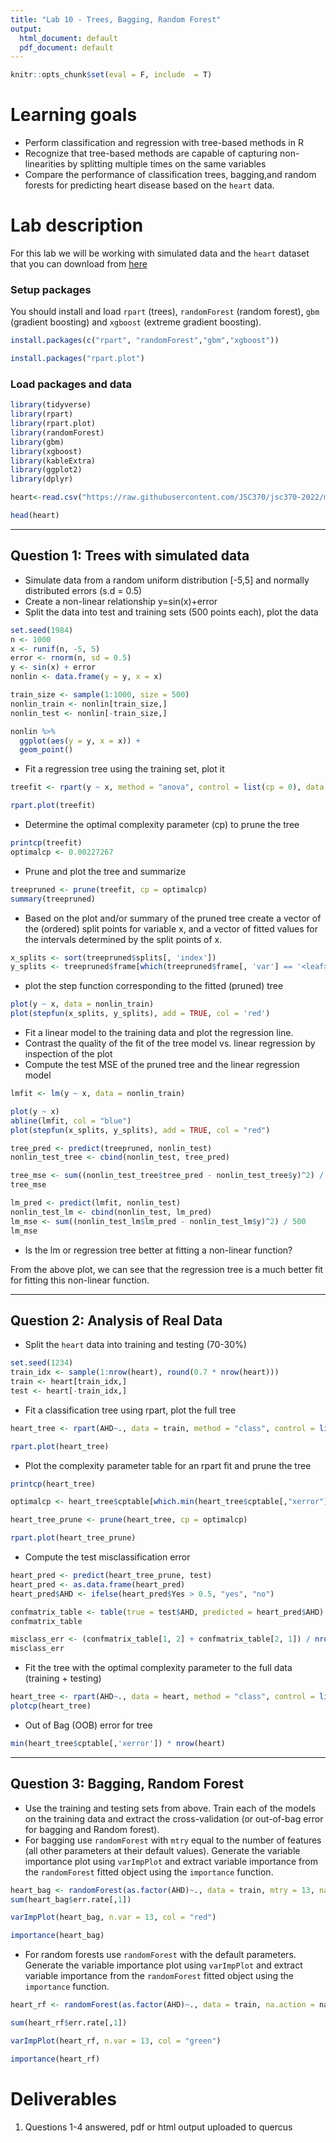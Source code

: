 ```yaml
---
title: "Lab 10 - Trees, Bagging, Random Forest"
output:
  html_document: default
  pdf_document: default
---
```


```r
knitr::opts_chunk$set(eval = F, include  = T)
```

# Learning goals

- Perform classification and regression with tree-based methods in R
- Recognize that tree-based methods are capable of capturing non-linearities by splitting multiple times on the same variables
- Compare the performance of classification trees, bagging,and random forests for predicting heart disease based on the ``heart`` data.

# Lab description

For this lab we will be working with simulated data and the `heart` dataset that you can download from [here](https://github.com/JSC370/jsc370-2022/blob/main/data/heart/heart.csv)


### Setup packages

You should install and load `rpart` (trees), `randomForest` (random forest), `gbm` (gradient boosting) and `xgboost` (extreme gradient boosting).


```r
install.packages(c("rpart", "randomForest","gbm","xgboost"))
```

```r
install.packages("rpart.plot")
```

### Load packages and data
```r
library(tidyverse)
library(rpart)
library(rpart.plot)
library(randomForest)
library(gbm)
library(xgboost)
library(kableExtra)
library(ggplot2)
library(dplyr)

heart<-read.csv("https://raw.githubusercontent.com/JSC370/jsc370-2022/main/data/heart/heart.csv")

head(heart)
```


---

## Question 1: Trees with simulated data

- Simulate data from a random uniform distribution [-5,5] and normally distributed errors (s.d = 0.5)
- Create a non-linear relationship y=sin(x)+error
- Split the data into test and training sets (500 points each), plot the data

```r
set.seed(1984)
n <- 1000
x <- runif(n, -5, 5)
error <- rnorm(n, sd = 0.5)
y <- sin(x) + error
nonlin <- data.frame(y = y, x = x)

train_size <- sample(1:1000, size = 500)
nonlin_train <- nonlin[train_size,]
nonlin_test <- nonlin[-train_size,]

nonlin %>%
  ggplot(aes(y = y, x = x)) +
  geom_point()
```

- Fit a regression tree using the training set, plot it

```r
treefit <- rpart(y ~ x, method = "anova", control = list(cp = 0), data = nonlin_train)

rpart.plot(treefit)
```

- Determine the optimal complexity parameter (cp) to prune the tree

```r
printcp(treefit)
optimalcp <- 0.00227267
```

- Prune and plot the tree and summarize

```r
treepruned <- prune(treefit, cp = optimalcp)
summary(treepruned)
```

- Based on the plot and/or summary of the pruned tree create a vector of the (ordered) split points for variable x, and a vector of fitted values for the intervals determined by the split points of x.

```r
x_splits <- sort(treepruned$splits[, 'index'])
y_splits <- treepruned$frame[which(treepruned$frame[, 'var'] == '<leaf>'), 'yval']

```
- plot the step function corresponding to the fitted (pruned) tree
```r
plot(y ~ x, data = nonlin_train)
plot(stepfun(x_splits, y_splits), add = TRUE, col = 'red')
```

- Fit a linear model to the training data and plot the regression line. 
- Contrast the quality of the fit of the tree model vs. linear regression by inspection of the plot
- Compute the test MSE of the pruned tree and the linear regression model

```r
lmfit <- lm(y ~ x, data = nonlin_train)

plot(y ~ x)
abline(lmfit, col = "blue")
plot(stepfun(x_splits, y_splits), add = TRUE, col = "red")

tree_pred <- predict(treepruned, nonlin_test)
nonlin_test_tree <- cbind(nonlin_test, tree_pred)

tree_mse <- sum((nonlin_test_tree$tree_pred - nonlin_test_tree$y)^2) / dim(nonlin_test_tree)[1]
tree_mse

lm_pred <- predict(lmfit, nonlin_test)
nonlin_test_lm <- cbind(nonlin_test, lm_pred)
lm_mse <- sum((nonlin_test_lm$lm_pred - nonlin_test_lm$y)^2) / 500
lm_mse
```
- Is the lm or regression tree better at fitting a non-linear function?

From the above plot, we can see that the regression tree is a much better fit for fitting this non-linear function.

---

## Question 2: Analysis of Real Data

- Split the `heart` data into training and testing (70-30%)
```r
set.seed(1234)
train_idx <- sample(1:nrow(heart), round(0.7 * nrow(heart)))
train <- heart[train_idx,]
test <- heart[-train_idx,]
```

- Fit a classification tree using rpart, plot the full tree
```r
heart_tree <- rpart(AHD~., data = train, method = "class", control = list(minsplit = 10), minbucket = 3, cp = 0, xval = 10)

rpart.plot(heart_tree)
```

- Plot the complexity parameter table for an rpart fit and prune the tree
```r
printcp(heart_tree)

optimalcp <- heart_tree$cptable[which.min(heart_tree$cptable[,"xerror"]), "CP"]
```

```r
heart_tree_prune <- prune(heart_tree, cp = optimalcp)

rpart.plot(heart_tree_prune)
```

- Compute the test misclassification error
```r
heart_pred <- predict(heart_tree_prune, test)
heart_pred <- as.data.frame(heart_pred)
heart_pred$AHD <- ifelse(heart_pred$Yes > 0.5, "yes", "no")

confmatrix_table <- table(true = test$AHD, predicted = heart_pred$AHD)
confmatrix_table

misclass_err <- (confmatrix_table[1, 2] + confmatrix_table[2, 1]) / nrow(test)
misclass_err
```

- Fit the tree with the optimal complexity parameter to the full data (training + testing)
```r
heart_tree <- rpart(AHD~., data = heart, method = "class", control = list(cp = optimalcp))
plotcp(heart_tree)
```
 - Out of Bag (OOB) error for tree
 
```r
min(heart_tree$cptable[,'xerror']) * nrow(heart)
```

---

## Question 3: Bagging, Random Forest

- Use the training and testing sets from above. Train each of the models on the training data and extract the cross-validation (or out-of-bag error for bagging and Random forest). 
- For bagging use ``randomForest`` with ``mtry`` equal to the number of features (all other parameters at their default values). Generate the variable importance plot using ``varImpPlot`` and extract variable importance from the ``randomForest`` fitted object using the ``importance`` function.

```r
heart_bag <- randomForest(as.factor(AHD)~., data = train, mtry = 13, na.action = na.omit)
sum(heart_bag$err.rate[,1])

varImpPlot(heart_bag, n.var = 13, col = "red")

importance(heart_bag)
```

- For random forests use ``randomForest`` with the default parameters. Generate the variable importance plot using ``varImpPlot`` and extract variable importance from the ``randomForest`` fitted object using the ``importance`` function.

```r
heart_rf <- randomForest(as.factor(AHD)~., data = train, na.action = na.omit)

sum(heart_rf$err.rate[,1])

varImpPlot(heart_rf, n.var = 13, col = "green")

importance(heart_rf)
```


# Deliverables

1. Questions 1-4 answered, pdf or html output uploaded to quercus
